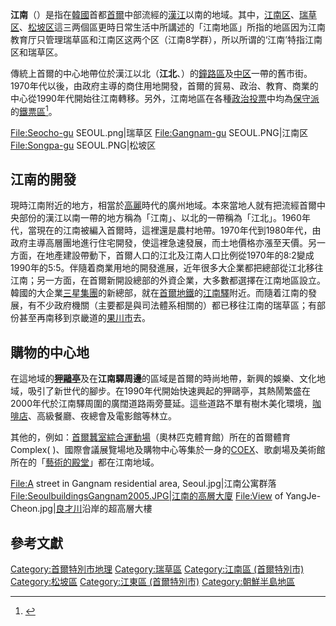 {{About|地區|行政區劃|江南區 (首爾特別市)}} '''江南'''（{{lang-ko|강남}}）是指在[[大韓民國|韓國]]首都[[首爾特別市|首爾]]中部流經的[[漢江_(韓國)|漢江]]以南的地域。其中，[[江南區_(首爾)|江南区]]、[[瑞草区|瑞草区]]、[[松坡区|松坡区]]這三两個區更時日常生活中所講述的「江南地區」所指的地區因为江南教育厅只管理瑞草區和江南区这两个区（江南8学群），所以所谓的‘江南’特指江南区和瑞草区。

傳統上首爾的中心地帶位於漢江以北（'''江北'''、{{lang|ko|강북}}）的[[鐘路區|鐘路區]]及[[中區_(首爾特別市)|中区]]一帶的舊市街。1970年代以後，由政府主導的商住用地開發，首爾的貿易、政治、教育、商業的中心從1990年代開始往江南轉移。另外，江南地區在各種[[投票|政治投票]]中均為[[保守派|保守派]]的[[鐵票|鐵票區]]<ref>{{Cite web|title=南韓選戰圖解（下）：河山失守...被攻陷的保守派地盤|url=https://global.udn.com/global_vision/story/8663/3198758|access-date=2021-09-09|last=聯合新聞網|work=轉角國際 udn Global|language=zh-TW|archive-date=2021-09-09|archive-url=https://web.archive.org/web/20210909062553/https://global.udn.com/global_vision/story/8663/3198758|dead-url=no}}</ref>。
<gallery>
File:Seocho-gu SEOUL.png|瑞草区
File:Gangnam-gu SEOUL.PNG|江南区
File:Songpa-gu SEOUL.PNG|松坡区
</gallery>

== 江南的開發 ==

現時江南附近的地方，相當於[[高麗|高麗]]時代的廣州地域。本來當地人就有把流經首爾中央部份的漢江以南一帶的地方稱為「江南」、以北的一帶稱為「江北」。1960年代，當現在的江南被編入首爾時，這裡還是農村地帶。1970年代到1980年代，由政府主導高層團地進行住宅開發，使這裡急速發展，而土地價格亦漲至天價。另一方面，在地產建設帶動下，首爾人口的江北及江南人口比例從1970年的8:2變成1990年的5:5。伴隨着商業用地的開發進展，近年很多大企業都把總部從江北移往江南；另一方面，在首爾新開設總部的外資企業，大多數都選擇在江南地區設立。韓國的大企業[[三星集團|三星集團]]的新總部，就在[[首爾地鐵|首爾地鐵]]的[[江南站|江南驛]]附近。而隨着江南的發展，有不少政府機關（主要都是與司法體系相關的）都已移往江南的瑞草區；有部份甚至再南移到京畿道的[[果川市|果川市]]去。

== 購物的中心地 ==
在這地域的'''[[狎鷗亭|狎鷗亭]]'''及在'''江南驛周邊'''的區域是首爾的時尚地帶，新興的娛樂、文化地域，吸引了新世代的腳步。在1990年代開始快速興起的狎鷗亭，其熱鬧繁盛在2000年代於江南驛周圍的廣闊道路兩旁蔓延。這些道路不單有樹木美化環境，[[咖啡店|咖啡店]]、高級餐廳、夜總會及電影館等林立。

其他的，例如：[[首爾蠶室綜合運動場|首爾蠶室綜合運動場]]（奧林匹克體育館）所在的首爾體育Complex(<!-- 忘記了應該怎樣去譯Complex -->)、國際會議展覽場地及購物中心等集於一身的[[COEX|COEX]]、歌劇場及美術館所在的「[[藝術的殿堂|藝術的殿堂]]」都在江南地域。

<gallery>
File:A street in Gangnam residential area, Seoul.jpg|江南公寓群落
File:SeoulbuildingsGangnam2005.JPG|江南的高層大廈
File:View of YangJe-Cheon.jpg|[[良才川|良才川]]沿岸的超高層大樓
</gallery>

==參考文獻==
{{Reflist}}

{{首爾特別市行政區劃}}
{{DEFAULTSORT:Gangnam}}
[[Category:首爾特別市地理|Category:首爾特別市地理]]
[[Category:瑞草區|Category:瑞草區]]
[[Category:江南區_(首爾特別市)|Category:江南區 (首爾特別市)]]
[[Category:松坡區|Category:松坡區]]
[[Category:江東區_(首爾特別市)|Category:江東區 (首爾特別市)]]
[[Category:朝鮮半島地區|Category:朝鮮半島地區]]